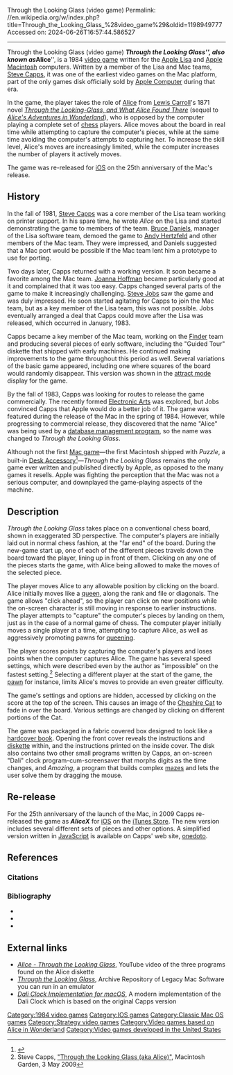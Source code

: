 Through the Looking Glass (video game)
Permalink: //en.wikipedia.org/w/index.php?title=Through_the_Looking_Glass_%28video_game%29&oldid=1198949777
Accessed on: 2024-06-26T16:57:44.586527



------
Through the Looking Glass (video game)
{{Short description|1984 video game}}
{{Infobox video game
|title = Through the Looking Glass
|image = Macintosh-through-the-looking-glass.png
|caption=
|developer = [[Steve Capps]]
|publisher=[[Apple Inc.|Apple]]
|engine = 
|released = 1984
|genre = [[Strategy game|Strategy]]
|modes = [[Single player]]
|platforms = [[Apple Macintosh]], [[iOS]]
}}
'''''Through the Looking Glass''''', also known as '''''Alice''''', is a 1984 [[video game]] written for the [[Apple Lisa]] and [[Apple Macintosh]] computers. Written by a member of the Lisa and Mac teams, [[Steve Capps]], it was one of the earliest video games on the Mac platform, part of the only games disk officially sold by [[Apple Inc.|Apple Computer]] during that era.

In the game, the player takes the role of [[Alice (Alice's Adventures in Wonderland)|Alice]] from [[Lewis Carroll]]'s 1871 novel ''[[Through the Looking-Glass|Through the Looking-Glass, and What Alice Found There]]'' (sequel to ''[[Alice's Adventures in Wonderland]]''), who is opposed by the computer playing a complete set of [[chess]] players. Alice moves about the board in real time while attempting to capture the computer's pieces, while at the same time avoiding the computer's attempts to capturing her. To increase the skill level, Alice's moves are increasingly limited, while the computer increases the number of players it actively moves.

The game was re-released for [[iOS]] on the 25th anniversary of the Mac's release.

==History==
In the fall of 1981, [[Steve Capps]] was a core member of the Lisa team working on printer support. In his spare time, he wrote ''Alice'' on the Lisa and started demonstrating the game to members of the team. [[Bruce Daniels]], manager of the Lisa software team, demoed the game to [[Andy Hertzfeld]] and other members of the Mac team. They were impressed, and Daniels suggested that a Mac port would be possible if the Mac team lent him a prototype to use for porting.{{sfn|Hertzfeld|2004}}

Two days later, Capps returned with a working version. It soon became a favorite among the Mac team. [[Joanna Hoffman]] became particularly good at it and complained that it was too easy. Capps changed several parts of the game to make it increasingly challenging. [[Steve Jobs]] saw the game and was duly impressed. He soon started agitating for Capps to join the Mac team, but as a key member of the Lisa team, this was not possible. Jobs eventually arranged a deal that Capps could move after the Lisa was released, which occurred in January, 1983.{{sfn|Hertzfeld|2004}}

Capps became a key member of the Mac team, working on the [[Finder (software)|Finder]] team and producing several pieces of early software, including the "Guided Tour" diskette that shipped with early machines. He continued making improvements to the game throughout this period as well. Several variations of the basic game appeared, including one where squares of the board would randomly disappear.{{sfn|Hertzfeld|2004}} This version was shown in the [[attract mode]] display for the game.

By the fall of 1983, Capps was looking for routes to release the game commercially. The recently formed [[Electronic Arts]] was explored, but Jobs convinced Capps that Apple would do a better job of it. The game was featured during the release of the Mac in the spring of 1984. However, while progressing to commercial release, they discovered that the name "Alice" was being used by a [[database management program]], so the name was changed to ''Through the Looking Glass''.{{sfn|Hertzfeld|2004}}

Although not the first [[Mac game]]—the first Macintosh shipped with ''Puzzle'', a built-in [[Desk Accessory]]<ref name="mace19840507">{{cite news | url=https://books.google.com/books?id=ti4EAAAAMBAJ&pg=PA56 | title=In Praise of Classics | work=InfoWorld | date=1984-05-07 | access-date=6 February 2015 | author=Mace, Scott | pages=56}}</ref>—''Through the Looking Glass'' remains the only game ever written and published directly by Apple, as opposed to the many games it resells. Apple was fighting the perception that the Mac was not a serious computer, and downplayed the game-playing aspects of the machine.{{sfn|Capps|2009}}

==Description==
''Through the Looking Glass'' takes place on a conventional chess board, shown in exaggerated 3D perspective. The computer's players are initially laid out in normal chess fashion, at the "far end" of the board. During the new-game start up, one of each of the different pieces travels down the board toward the player, lining up in front of them. Clicking on any one of the pieces starts the game, with Alice being allowed to make the moves of the selected piece.{{sfn|Hertzfeld|2004}}

The player moves Alice to any allowable position by clicking on the board. Alice initially moves like a [[queen (chess)|queen]], along the rank and file or diagonals. The game allows "click ahead", so the player can click on new positions while the on-screen character is still moving in response to earlier instructions. The player attempts to "capture" the computer's pieces by landing on them, just as in the case of a normal game of chess. The computer player initially moves a single player at a time, attempting to capture Alice, as well as aggressively promoting pawns for [[Promotion (chess)|queening]].{{sfn|Hertzfeld|2004}}

The player scores points by capturing the computer's players and loses points when the computer captures Alice. The game has several speed settings, which were described even by the author as "impossible" on the fastest setting.<ref>Steve Capps, [http://macintoshgarden.org/games/through-the-looking-glass-aka-alice "Through the Looking Glass (aka Alice)"], Macintosh Garden, 3 May 2009</ref> Selecting a different player at the start of the game, the [[pawn (chess)|pawn]] for instance, limits Alice's moves to provide an even greater difficulty.{{sfn|Hertzfeld|2004}}

The game's settings and options are hidden, accessed by clicking on the score at the top of the screen. This causes an image of the [[Cheshire Cat]] to fade in over the board. Various settings are changed by clicking on different portions of the Cat.{{sfn|Hertzfeld|2004}}

The game was packaged in a fabric covered box designed to look like a [[hardcover book]]. Opening the front cover reveals the instructions and [[diskette]] within, and the instructions printed on the inside cover. The disk also contains two other small programs written by Capps, an on-screen "Dali" clock program-cum-screensaver that morphs digits as the time changes, and ''Amazing'', a program that builds complex [[maze]]s and lets the user solve them by dragging the mouse.{{sfn|Rye|2013}}

==Re-release==
For the 25th anniversary of the launch of the Mac, in 2009 Capps re-released the game as '''''AliceX''''' for [[iOS]] on the [[iTunes Store]]. The new version includes several different sets of pieces and other options.{{sfn|Capps|2009}} A simplified version written in [[JavaScript]] is available on Capps' web site, [http://onedoto.com/iPhone/Alice/index.php onedoto].

==References==
===Citations===
{{reflist}}

===Bibliography===
{{refbegin}}
* {{cite web |first=Steve |last=Capps |url=http://onedoto.com/iPhone/Alice/index.php |title=Alice |website= onedoto |date=2009 }}
* {{cite web |first=Andy |last=Hertzfeld |url=http://www.folklore.org/StoryView.py?project=Macintosh&story=Alice.txt |title=Alice |date=2004 |website=folklore }}
* {{cite web |first=Kevin |last=Rye |url=http://appletothecore.me/files/through_the_looking_glass.php |title=1984 Through the Looking Glass |website=Apple to the Core |date=24 April 2013 }}
{{refend}}

==External links==
*[https://www.youtube.com/watch?v=xd6uhfXGA6A ''Alice - Through the Looking Glass''], YouTube video of the three programs found on the Alice diskette
*[https://www.macintoshrepository.org/6039-through-the-looking-glass-aka-alice- ''Through the Looking Glass''], Archive Repository of Legacy Mac Software you can run in an emulator
*[https://www.jwz.org/xdaliclock/ ''Dali Clock Implementation for macOS''], A modern implementation of the Dali Clock which is based on the original Capps version
{{Alice}}

[[Category:1984 video games]]
[[Category:IOS games]]
[[Category:Classic Mac OS games]]
[[Category:Strategy video games]]
[[Category:Video games based on Alice in Wonderland]]
[[Category:Video games developed in the United States]]